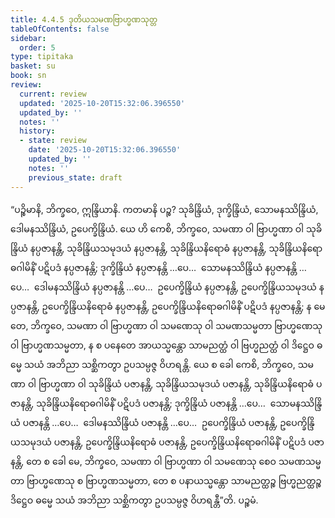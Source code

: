 ```yaml
---
title: 4.4.5 ဒုတိယသမဏဗြာဟ္မဏသုတ္တ
tableOfContents: false
sidebar:
  order: 5
type: tipitaka
basket: su
book: sn
review:
  current: review
  updated: '2025-10-20T15:32:06.396550'
  updated_by: ''
  notes: ''
  history:
  - state: review
    date: '2025-10-20T15:32:06.396550'
    updated_by: ''
    notes: ''
    previous_state: draft
---
```



<DynamicBreadcrumb />


<ReviewStatus review={frontmatter.review} showDetails={true} />

<HypothesisAnnotation frontmatter={frontmatter} />

<Division number="505" book="sn" e="ch" v="18" p="353">

<Paragraph number="1094" book="sn">
“ပဉ္စိမာနိ, ဘိက္ခဝေ, ဣန္ဒြိယာနိ. ကတမာနိ ပဉ္စ? သုခိန္ဒြိယံ, ဒုက္ခိန္ဒြိယံ, သောမနဿိန္ဒြိယံ, ဒေါမနဿိန္ဒြိယံ, ဥပေက္ခိန္ဒြိယံ. ယေ ဟိ ကေစိ, ဘိက္ခဝေ, သမဏာ ဝါ ဗြာဟ္မဏာ ဝါ သုခိန္ဒြိယံ နပ္ပဇာနန္တိ, သုခိန္ဒြိယသမုဒယံ နပ္ပဇာနန္တိ, သုခိန္ဒြိယနိရောဓံ နပ္ပဇာနန္တိ, သုခိန္ဒြိယနိရောဓဂါမိနိံ ပဋိပဒံ နပ္ပဇာနန္တိ; ဒုက္ခိန္ဒြိယံ နပ္ပဇာနန္တိ …ပေ…  သောမနဿိန္ဒြိယံ နပ္ပဇာနန္တိ …ပေ…  ဒေါမနဿိန္ဒြိယံ နပ္ပဇာနန္တိ …ပေ…  ဥပေက္ခိန္ဒြိယံ နပ္ပဇာနန္တိ, ဥပေက္ခိန္ဒြိယသမုဒယံ နပ္ပဇာနန္တိ, ဥပေက္ခိန္ဒြိယနိရောဓံ နပ္ပဇာနန္တိ, ဥပေက္ခိန္ဒြိယနိရောဓဂါမိနိံ ပဋိပဒံ နပ္ပဇာနန္တိ; န မေ တေ, ဘိက္ခဝေ, သမဏာ ဝါ ဗြာဟ္မဏာ ဝါ သမဏေသု ဝါ သမဏသမ္မတာ ဗြာဟ္မဏေသု ဝါ ဗြာဟ္မဏသမ္မတာ, န စ ပနေတေ အာယသ္မန္တော သာမညတ္ထံ ဝါ ဗြဟ္မညတ္ထံ ဝါ ဒိဋ္ဌေဝ ဓမ္မေ သယံ အဘိညာ သစ္ဆိကတွာ ဥပသမ္ပဇ္ဇ ဝိဟရန္တိ.
</Paragraph>

<Paragraph number="1095" book="sn">
ယေ စ ခေါ ကေစိ, ဘိက္ခဝေ, သမဏာ ဝါ ဗြာဟ္မဏာ ဝါ သုခိန္ဒြိယံ ပဇာနန္တိ, သုခိန္ဒြိယသမုဒယံ ပဇာနန္တိ, သုခိန္ဒြိယနိရောဓံ ပဇာနန္တိ, သုခိန္ဒြိယနိရောဓဂါမိနိံ ပဋိပဒံ ပဇာနန္တိ; ဒုက္ခိန္ဒြိယံ ပဇာနန္တိ …ပေ…  သောမနဿိန္ဒြိယံ ပဇာနန္တိ …ပေ…  ဒေါမနဿိန္ဒြိယံ ပဇာနန္တိ …ပေ…  ဥပေက္ခိန္ဒြိယံ ပဇာနန္တိ, ဥပေက္ခိန္ဒြိယသမုဒယံ ပဇာနန္တိ, ဥပေက္ခိန္ဒြိယနိရောဓံ ပဇာနန္တိ, ဥပေက္ခိန္ဒြိယနိရောဓဂါမိနိံ ပဋိပဒံ ပဇာနန္တိ, တေ စ ခေါ မေ, ဘိက္ခဝေ, သမဏာ ဝါ ဗြာဟ္မဏာ ဝါ သမဏေသု စေဝ သမဏသမ္မတာ ဗြာဟ္မဏေသု စ ဗြာဟ္မဏသမ္မတာ, တေ စ ပနာယသ္မန္တော သာမညတ္ထဉ္စ ဗြဟ္မညတ္ထဉ္စ ဒိဋ္ဌေဝ ဓမ္မေ သယံ အဘိညာ သစ္ဆိကတွာ ဥပသမ္ပဇ္ဇ ဝိဟရန္တီ”တိ.

</Paragraph>
</Division>

<Paragraph number="1096" type="center" book="sn">
ပဉ္စမံ.
</Paragraph>